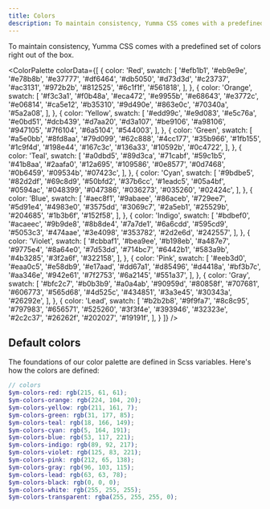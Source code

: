 ```yaml
---
title: Colors
description: To maintain consistency, Yumma CSS comes with a predefined set of colors right out of the box.
---
```



To maintain consistency, Yumma CSS comes with a predefined set of colors right out of the box.

<ColorPalette
  colorData={[
    {
      color: 'Red',
      swatch: [
        '#efb1b1', '#eb9e9e', '#e78b8b', '#e37777', '#df6464', '#db5050', '#d73d3d', '#c23737', '#ac3131', '#972b2b', '#812525', '#6c1f1f', '#561818',
      ],
    },
    {
      color: 'Orange',
      swatch: [
        '#f3c3a1', '#f0b48a', '#eca472', '#e9955b', '#e68643', '#e3772c', '#e06814', '#ca5e12', '#b35310', '#9d490e', '#863e0c', '#70340a', '#5a2a08',
      ],
    },
    {
      color: 'Yellow',
      swatch: [
        '#edd99c', '#e9d083', '#e5c76a', '#e0bd51', '#dcb439', '#d7aa20', '#d3a107', '#be9106', '#a98106', '#947105', '#7f6104', '#6a5104', '#544003',
      ],
    },
    {
      color: 'Green',
      swatch: [
        '#a5e0bb', '#8fd8aa', '#79d099', '#62c888', '#4cc177', '#35b966', '#1fb155', '#1c9f4d', '#198e44', '#167c3c', '#136a33', '#10592b', '#0c4722',
      ],
    },
    {
      color: 'Teal',
      swatch: [
        '#a0dbd5', '#89d3ca', '#71cabf', '#59c1b5', '#41b8aa', '#2aafa0', '#12a695', '#109586', '#0e8577', '#0d7468', '#0b6459', '#09534b', '#07423c',
      ],
    },
    {
      color: 'Cyan',
      swatch: [
        '#9bdbe5', '#82d2df', '#69c8d9', '#50bfd2', '#37b6cc', '#1eadc5', '#05a4bf', '#0594ac', '#048399', '#047386', '#036273', '#035260', '#02424c',
      ],
    },
    {
      color: 'Blue',
      swatch: [
        '#aec8f1', '#9abaee', '#86aceb', '#729ee7', '#5d91e4', '#4983e0', '#3575dd', '#3069c7', '#2a5eb1', '#25529b', '#204685', '#1b3b6f', '#152f58',
      ],
    },
    {
      color: 'Indigo',
      swatch: [
        '#bdbef0', '#acaeec', '#9b9de8', '#8b8de4', '#7a7de1', '#6a6cdd', '#595cd9', '#5053c3', '#474aae', '#3e4098', '#353782', '#2d2e6d', '#242557',
      ],
    },
    {
      color: 'Violet',
      swatch: [
        '#cbbaf1', '#bea9ee', '#b198eb', '#a487e7', '#9775e4', '#8a64e0', '#7d53dd', '#714bc7', '#6442b1', '#583a9b', '#4b3285', '#3f2a6f', '#322158',
      ],
    },
    {
      color: 'Pink',
      swatch: [
        '#eeb3d0', '#eaa0c5', '#e58db9', '#e17aad', '#dd67a1', '#d85496', '#d4418a', '#bf3b7c', '#aa346e', '#942e61', '#7f2753', '#6a2145', '#551a37',
      ],
    },
    {
      color: 'Gray',
      swatch: [
        '#bfc2c7', '#b0b3b9', '#a0a4ab', '#90959d', '#80858f', '#707681', '#606773', '#565d68', '#4d525c', '#434851', '#3a3e45', '#30343a', '#26292e',
      ],
    },
    {
      color: 'Lead',
      swatch: [
        '#b2b2b8', '#9f9fa7', '#8c8c95', '#797983', '#656571', '#525260', '#3f3f4e', '#393946', '#32323e', '#2c2c37', '#26262f', '#202027', '#19191f',
      ],
    }
  ]}
/>

## Default colors

The foundations of our color palette are defined in Scss variables. Here's how the colors are defined:

```scss
// colors
$ym-colors-red: rgb(215, 61, 61);
$ym-colors-orange: rgb(224, 104, 20);
$ym-colors-yellow: rgb(211, 161, 7);
$ym-colors-green: rgb(31, 177, 85);
$ym-colors-teal: rgb(18, 166, 149);
$ym-colors-cyan: rgb(5, 164, 191);
$ym-colors-blue: rgb(53, 117, 221);
$ym-colors-indigo: rgb(89, 92, 217);
$ym-colors-violet: rgb(125, 83, 221);
$ym-colors-pink: rgb(212, 65, 138);
$ym-colors-gray: rgb(96, 103, 115);
$ym-colors-lead: rgb(63, 63, 78);
$ym-colors-black: rgb(0, 0, 0);
$ym-colors-white: rgb(255, 255, 255);
$ym-colors-transparent: rgba(255, 255, 255, 0);
```